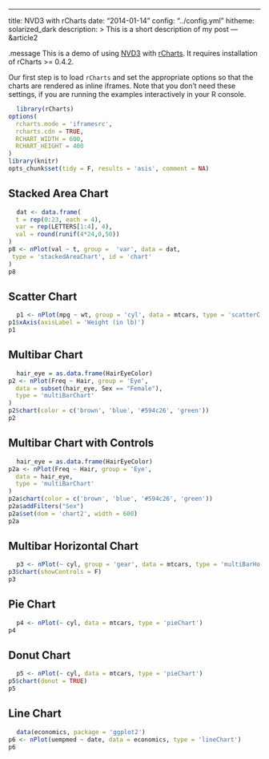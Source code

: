 ---
title: NVD3 with rCharts
date: "2014-01-14"
config: "../config.yml"
hitheme: solarized_dark
description: >
 This is a short description of my post
--- &article2

.message This is a demo of using [NVD3](http://nvd3.org) with [rCharts](http://rcharts.io). It requires installation of rCharts >= 0.4.2.


Our first step is to load `rCharts` and set the appropriate options so that the charts are rendered as inline iframes. Note that you don't need these settings, if you are running the examples interactively in your R console.

```r
library(rCharts)
options(
  rcharts.mode = 'iframesrc', 
  rcharts.cdn = TRUE,
  RCHART_WIDTH = 600,
  RCHART_HEIGHT = 400
)
library(knitr)
opts_chunk$set(tidy = F, results = 'asis', comment = NA)
```

## Stacked Area Chart

```r
dat <- data.frame(
  t = rep(0:23, each = 4), 
  var = rep(LETTERS[1:4], 4), 
  val = round(runif(4*24,0,50))
)
p8 <- nPlot(val ~ t, group =  'var', data = dat, 
 type = 'stackedAreaChart', id = 'chart'
)
p8
```

## Scatter Chart

```r
p1 <- nPlot(mpg ~ wt, group = 'cyl', data = mtcars, type = 'scatterChart')
p1$xAxis(axisLabel = 'Weight (in lb)')
p1
```


## Multibar Chart

```r
hair_eye = as.data.frame(HairEyeColor)
p2 <- nPlot(Freq ~ Hair, group = 'Eye', 
  data = subset(hair_eye, Sex == "Female"), 
  type = 'multiBarChart'
)
p2$chart(color = c('brown', 'blue', '#594c26', 'green'))
p2
```

## Multibar Chart with Controls

```r
hair_eye = as.data.frame(HairEyeColor)
p2a <- nPlot(Freq ~ Hair, group = 'Eye', 
  data = hair_eye,
  type = 'multiBarChart'
)
p2a$chart(color = c('brown', 'blue', '#594c26', 'green'))
p2a$addFilters("Sex")
p2a$set(dom = 'chart2', width = 600)
p2a
```

<style>#iframe-chart2{height: 700px;}</style>


## Multibar Horizontal Chart

```r
p3 <- nPlot(~ cyl, group = 'gear', data = mtcars, type = 'multiBarHorizontalChart')
p3$chart(showControls = F)
p3
```

## Pie Chart

```r
p4 <- nPlot(~ cyl, data = mtcars, type = 'pieChart')
p4
```

## Donut Chart

```r
p5 <- nPlot(~ cyl, data = mtcars, type = 'pieChart')
p5$chart(donut = TRUE)
p5
```

## Line Chart

```r
data(economics, package = 'ggplot2')
p6 <- nPlot(uempmed ~ date, data = economics, type = 'lineChart')
p6
```


<style>
  pre {padding: 0;}
  pre code {padding: 1rem;}
</style>
